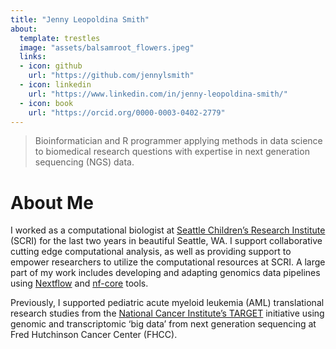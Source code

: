 ```yaml
---
title: "Jenny Leopoldina Smith"
about: 
  template: trestles
  image: "assets/balsamroot_flowers.jpeg"
  links:
  - icon: github
    url: "https://github.com/jennylsmith"
  - icon: linkedin
    url: "https://www.linkedin.com/in/jenny-leopoldina-smith/"
  - icon: book
    url: "https://orcid.org/0000-0003-0402-2779"
---
```


> Bioinformatician and R programmer applying methods in data science to biomedical research questions with expertise in next generation sequencing (NGS) data.

# About Me

I worked as a computational biologist at [Seattle Children's Research Institute](https://www.seattlechildrens.org/research/) (SCRI) for the last two years in beautiful Seattle, WA. I support collaborative cutting edge computational analysis, as well as providing support to empower researchers to utilize the computational resources at SCRI. A large part of my work includes developing and adapting genomics data pipelines using [Nextflow](https://www.nextflow.io/) and [nf-core](https://nf-co.re/) tools. 

Previously, I supported pediatric acute myeloid leukemia (AML) translational research studies from the [National Cancer Institute's TARGET](https://www.cancer.gov/ccg/research/genome-sequencing/target/studied-cancers/acute-myeloid-leukemia) initiative using genomic and transcriptomic 'big data' from next generation sequencing at Fred Hutchinson Cancer Center (FHCC). 
 